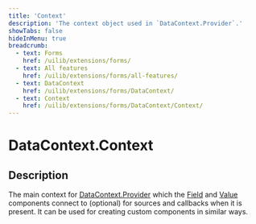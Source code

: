 ```yaml
---
title: 'Context'
description: 'The context object used in `DataContext.Provider`.'
showTabs: false
hideInMenu: true
breadcrumb:
  - text: Forms
    href: /uilib/extensions/forms/
  - text: All features
    href: /uilib/extensions/forms/all-features/
  - text: DataContext
    href: /uilib/extensions/forms/DataContext/
  - text: Context
    href: /uilib/extensions/forms/DataContext/Context/
---
```


# DataContext.Context

## Description

The main context for [DataContext.Provider](/uilib/extensions/forms/DataContext/Provider) which the [Field](/uilib/extensions/forms/base-fields/) and [Value](/uilib/extensions/forms/Value/) components connect to (optional) for sources and callbacks when it is present. It can be used for creating custom components in similar ways.
